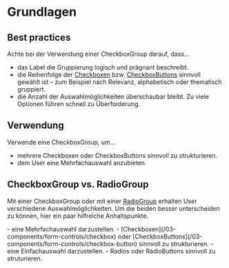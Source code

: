 # Grundlagen


## Best practices

Achte bei der Verwendung einer CheckboxGroup darauf, dass...

- das Label die Gruppierung logisch und prägnant beschreibt.
- die Reihenfolge der [Checkboxen](/03-components/form-controls/checkbox) bzw. [CheckboxButtons](/03-components/form-controls/checkbox-button) sinnvoll gewählt ist – zum Beispiel nach Relevanz, alphabetisch oder thematisch gruppiert.
- die Anzahl der Auswahlmöglichkeiten überschaubar bleibt. Zu viele Optionen führen schnell zu Überforderung.

## Verwendung

Verwende eine CheckboxGroup, um...
- mehrere Checkboxen oder CheckboxButtons sinnvoll zu strukturieren.
- dem User eine Mehrfachauswahl anzubieten.

## CheckboxGroup vs. RadioGroup

Mit einer CheckboxGroup oder mit einer [RadioGroup](/03-components/form-controls/radio-group) erhalten User verschiedene Auswahlmöglichkeiten.
Um die beiden besser unterscheiden zu können, hier ein paar hilfreiche Anhaltspunkte.

<DoAndDont>
  <Plain heading="Verwende eine CheckboxGroup, um z. B. ...">
    - eine Mehrfachauswahl darzustellen.
    - [Checkboxen](/03-components/form-controls/checkbox) oder [CheckboxButtons](/03-components/form-controls/checkbox-button) sinnvoll zu strukturieren. 

  </Plain>

  <Plain heading="Verwende eine RadioGroup, um z. B. ...">
    - eine Einfachauswahl darzustellen.
    - Radios oder RadioButtons sinnvoll zu struturieren.

  </Plain>
</DoAndDont>
